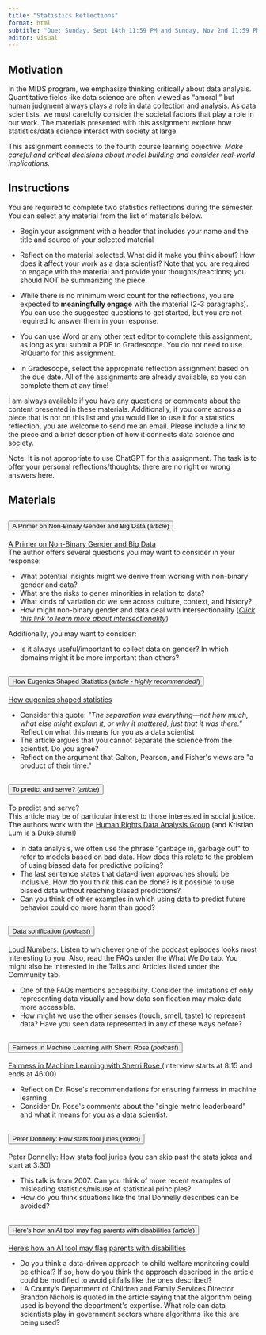 ```yaml
---
title: "Statistics Reflections"
format: html
subtitle: "Due: Sunday, Sept 14th 11:59 PM and Sunday, Nov 2nd 11:59 PM"
editor: visual
---
```


## Motivation

In the MIDS program, we emphasize thinking critically about data analysis. Quantitative fields like data science are often viewed as "amoral," but human judgment always plays a role in data collection and analysis. As data scientists, we must carefully consider the societal factors that play a role in our work. The materials presented with this assignment explore how statistics/data science interact with society at large.

This assignment connects to the fourth course learning objective: *Make careful and critical decisions about model building and consider real-world implications.*

## Instructions

You are required to complete two statistics reflections during the semester. You can select any material from the list of materials below.

-   Begin your assignment with a header that includes your name and the title and source of your selected material

-   Reflect on the material selected. What did it make you think about? How does it affect your work as a data scientist? Note that you are required to engage with the material and provide your thoughts/reactions; you should NOT be summarizing the piece.

-   While there is no minimum word count for the reflections, you are expected to **meaningfully engage** with the material (2-3 paragraphs). You can use the suggested questions to get started, but you are not required to answer them in your response.

-   You can use Word or any other text editor to complete this assignment, as long as you submit a PDF to Gradescope. You do not need to use R/Quarto for this assignment.

-   In Gradescope, select the appropriate reflection assignment based on the due date. All of the assignments are already available, so you can complete them at any time!

I am always available if you have any questions or comments about the content presented in these materials. Additionally, if you come across a piece that is not on this list and you would like to use it for a statistics reflection, you are welcome to send me an email. Please include a link to the piece and a brief description of how it connects data science and society.

Note: It is not appropriate to use ChatGPT for this assignment. The task is to offer your personal reflections/thoughts; there are no right or wrong answers here.

## Materials

```{=html}
<div class="accordion" id="accordionExample">
  <div class="accordion-item">
    <h2 class="accordion-header" id="headingOne">
      <button class="accordion-button" type="button" data-bs-toggle="collapse" data-bs-target="#collapseOne" aria-expanded="true" aria-controls="collapseOne">
        A Primer on Non-Binary Gender and Big Data (<em>article</em>)
      </button>
    </h2>
    <div id="collapseOne" class="accordion-collapse collapse" aria-labelledby="headingOne" data-bs-parent="#accordionExample">
      <div class="accordion-body">
        <a href="A Primer on Non-Binary Gender and Big Data – MIT Center for Civic Media.pdf" download>A Primer on Non-Binary Gender and Big Data</a> </br>
        The author offers several questions you may want to consider in your response: </br>
        <ul>
          <li>What potential insights might we derive from working with non-binary gender and data?</li>
          <li>What are the risks to gener minorities in relation to data?</li>
          <li>What kinds of variation do we see across culture, context, and history?</li>
          <li>How might non-binary gender and data deal with intersectionality (<em><a href=https://www.ywcaworks.org/blogs/ywca/what-is-intersectionality target="_blank" rel="noopener noreferrer">Click this link to learn more about intersectionality</a></em>)</li>
        </ul>
        Additionally, you may want to consider: 
        <ul>
          <li>Is it always useful/important to collect data on gender? In which domains might it be more important than others?</li>
        </ul>
      </div>
    </div>
  </div>
  <div class="accordion-item">
    <h2 class="accordion-header" id="headingTwo">
      <button class="accordion-button collapsed" type="button" data-bs-toggle="collapse" data-bs-target="#collapseTwo" aria-expanded="false" aria-controls="collapseTwo">
        How Eugenics Shaped Statistics (<em>article - highly recommended!</em>)
      </button>
    </h2>
    <div id="collapseTwo" class="accordion-collapse collapse" aria-labelledby="headingTwo" data-bs-parent="#accordionExample">
      <div class="accordion-body">
        <a href="https://nautil.us/how-eugenics-shaped-statistics-238014/" target="_blank" rel="noopener noreferrer">How eugenics shaped statistics</a> </br>
        <ul>
          <li>Consider this quote: <em>"The separation was everything—not how much, what else might explain it, or why it mattered, just that it was there."</em> Reflect on what this means for you as a data scientist</li>
          <li>The article argues that you cannot separate the science from the scientist. Do you agree?</li>
          <li>Reflect on the argument that Galton, Pearson, and Fisher's views are "a product of their time."</li>
        </ul>
        
      </div>
    </div>
  </div>
  <div class="accordion-item">
    <h2 class="accordion-header" id="headingThree">
      <button class="accordion-button collapsed" type="button" data-bs-toggle="collapse" data-bs-target="#collapseThree" aria-expanded="false" aria-controls="collapseThree">
        To predict and serve? (<em>article</em>)
      </button>
    </h2>
    <div id="collapseThree" class="accordion-collapse collapse" aria-labelledby="headingThree" data-bs-parent="#accordionExample">
      <div class="accordion-body">
        <a href="https://rss.onlinelibrary.wiley.com/doi/epdf/10.1111/j.1740-9713.2016.00960.x" target="_blank" rel="noopener noreferrer">To predict and serve?</a> </br>This article may be of particular interest to those interested in social justice. The authors work with the <a href="https://hrdag.org/" target="blank" rel="noopener noreferrer">Human Rights Data Analysis Group</a> (and Kristian Lum is a Duke alum!) </br>
        <ul>
          <li>In data analysis, we often use the phrase "garbage in, garbage out" to refer to models based on bad data. How does this relate to the problem of using biased data for predictive policing?</li>
          <li>The last sentence states that data-driven approaches should be inclusive. How do you think this can be done? Is it possible to use biased data without reaching biased predictions?</li>
          <li>Can you think of other examples in which using data to predict future behavior could do more harm than good?
</li>
        </ul>
      </div>
    </div>
  </div>
    <div class="accordion-item">
    <h2 class="accordion-header" id="headingFour">
      <button class="accordion-button collapsed" type="button" data-bs-toggle="collapse" data-bs-target="#collapseFour" aria-expanded="false" aria-controls="collapseFour">
        Data sonification (<em>podcast</em>)
      </button>
    </h2>
    <div id="collapseFour" class="accordion-collapse collapse" aria-labelledby="headingFour" data-bs-parent="#accordionExample">
      <div class="accordion-body">
        <a href="https://www.loudnumbers.net/podcast" target="_blank" rel="noopener noreferrer">Loud Numbers:</a> Listen to whichever one of the podcast episodes looks most interesting to you. Also, read the FAQs under the What We Do tab. You might also be interested in the Talks and Articles listed under the Community tab. </br>
        <ul>
          <li>One of the FAQs mentions accessibility. Consider the limitations of only representing data visually and how data sonification may make data more accessible.
</li>
          <li>How might we use the other senses (touch, smell, taste) to represent data? Have you seen data represented in any of these ways before?
</li>
        </ul>
      </div>
    </div>
  </div>
    <div class="accordion-item">
    <h2 class="accordion-header" id="headingFive">
      <button class="accordion-button collapsed" type="button" data-bs-toggle="collapse" data-bs-target="#collapseFive" aria-expanded="false" aria-controls="collapseFive">
        Fairness in Machine Learning with Sherri Rose (<em>podcast</em>)
      </button>
    </h2>
    <div id="collapseFive" class="accordion-collapse collapse" aria-labelledby="headingFive" data-bs-parent="#accordionExample">
      <div class="accordion-body">
        <a href="https://casualinfer.libsyn.com/fairness-in-machine-learning-with-sherri-rose-episode-03" target="_blank" rel="noopener noreferrer">Fairness in Machine Learning with Sherri Rose </a> (interview starts at 8:15 and ends at 46:00)</br>
        <ul>
          <li>Reflect on Dr. Rose's recommendations for ensuring fairness in machine learning</li>
          <li>Consider Dr. Rose's comments about the "single metric leaderboard" and what it means for you as a data scientist.</li>
        </ul>
      </div>
    </div>
  </div>
    <div class="accordion-item">
    <h2 class="accordion-header" id="headingSix">
      <button class="accordion-button collapsed" type="button" data-bs-toggle="collapse" data-bs-target="#collapseSix" aria-expanded="false" aria-controls="collapseSix">
        Peter Donnelly: How stats fool juries (<em>video</em>)
      </button>
    </h2>
    <div id="collapseSix" class="accordion-collapse collapse" aria-labelledby="headingSix" data-bs-parent="#accordionExample">
      <div class="accordion-body">
        <a href="https://www.youtube.com/watch?v=kLmzxmRcUTo" target="_blank" rel="noopener noreferrer">Peter Donnelly: How stats fool juries </a>(you can skip past the stats jokes and start at 3:30) </br>
        <ul>
          <li>This talk is from 2007. Can you think of more recent examples of misleading statistics/misuse of statistical principles?</li>
          <li>How do you think situations like the trial Donnelly describes can be avoided?</li>
        </ul>
      </div>
    </div>
  </div>
    <div class="accordion-item">
    <h2 class="accordion-header" id="headingSeven">
      <button class="accordion-button collapsed" type="button" data-bs-toggle="collapse" data-bs-target="#collapseSeven" aria-expanded="false" aria-controls="collapseSeven">
        Here’s how an AI tool may flag parents with disabilities (<em>article</em>)
      </button>
    </h2>
    <div id="collapseSeven" class="accordion-collapse collapse" aria-labelledby="headingSeven" data-bs-parent="#accordionExample">
      <div class="accordion-body">
        <a href="https://apnews.com/article/child-protective-services-algorithms-artificial-intelligence-disability-02469a9ad3ed3e9a31ddae68838bc76e" target="_blank" rel="noopener noreferrer">Here’s how an AI tool may flag parents with disabilities</a></br>
        <ul>
          <li>Do you think a data-driven approach to child welfare monitoring could be ethical? If so, how do you think the approach described in the article could be modified to avoid pitfalls like the ones described?</li>
          <li>LA County’s Department of Children and Family Services Director Brandon Nichols is quoted in the article saying that the algorithm being used is beyond the department's expertise. What role can data scientists play in government sectors where algorithms like this are being used?</li>
        </ul>
      </div>
    </div>
  </div>
</div>
```
